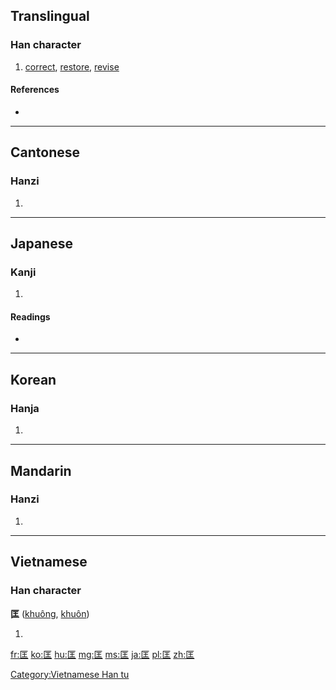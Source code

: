 ==Translingual==

===Han character===
{{Han char|rn=22|rad=匚|as=04|sn=6|four=7171<sub>1</sub>|canj=尸一土 (SMG)|ids=⿷[[匚]][[王]]}}

# [[correct]], [[restore]], [[revise]]

====References====
* {{Han ref|kx=0153.230|dkj=02606|dj=0345.120|hdz=10083.010|uh=5321|ud=21281|bh=A64A|bd=42570}}

----

==Cantonese==

===Hanzi===
{{yue-hanzi|jyut=|y=hong1}}

# {{defn|lang=yue|sort=匚04}}

----

==Japanese==

===Kanji===
{{ja-kanji|grade=|rs=匚04}}

# {{defn|lang=ja|sort=匚04}}

====Readings====
* {{ja-readings|on=[[きょう]] (kyō), [[おう]] (ō)|kun=[[ただす]] (tadasu), [[すくう]] (sukuu)}}

----

==Korean==

===Hanja===
{{ko-hanja|hangeul=광|rv=gwang|mr=kwang}}

# {{defn|lang=ko|sort=匚04}}

----

==Mandarin==

===Hanzi===
{{cmn-hanzi|pin=[[kuāng]] ([[kuang1]])|wg=k'uang<sup>1</sup>}}

# {{defn|lang=cmn|sort=匚04}}

----

==Vietnamese==

===Han character===
'''匡''' ([[khuông]], [[khuôn]])

# {{defn|lang=vi}}

[[Category:Vietnamese Han tu]]

[[fr:匡]]
[[ko:匡]]
[[hu:匡]]
[[mg:匡]]
[[ms:匡]]
[[ja:匡]]
[[pl:匡]]
[[zh:匡]]